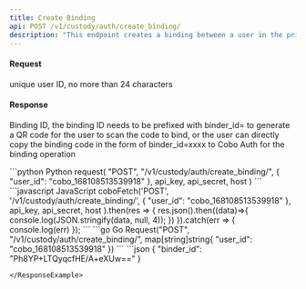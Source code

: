 ```yaml
---
title: Create Binding
api: POST /v1/custody/auth/create_binding/ 
description: "This endpoint creates a binding between a user in the prime broker system and a user in the custody system. It requires a POST request with a 'user_id' field in the request body, and the user must have all necessary permissions. The response is a JSON object with a 'binder_id' field containing the ID of the newly created binding."
---
```


#### Request
<ParamField body="user_id" type="String" required>unique user ID, no more than 24 characters</ParamField>

#### Response
<ResponseField name="binder_id" type="String" >Binding ID, the binding ID needs to be prefixed with binder_id= to generate a QR code for the user to scan the code to bind, or the user can directly copy the binding code in the form of binder_id=xxxx to Cobo Auth for the binding operation</ResponseField>

<RequestExample>
```python Python
request(
    "POST",
    "/v1/custody/auth/create_binding/",
    {
        "user_id": "cobo_168108513539918"
    },
    api_key, api_secret, host
)
```
```javascript JavaScript
coboFetch('POST', '/v1/custody/auth/create_binding/',
        {
            "user_id": "cobo_168108513539918"
        },
        api_key, api_secret, host
    ).then(res => {
        res.json().then((data)=>{
            console.log(JSON.stringify(data, null, 4));
        })
    }).catch(err => {
        console.log(err)
    });
```
```go Go
Request("POST", "/v1/custody/auth/create_binding/", map[string]string{
    "user_id": "cobo_168108513539918"
})
```
</RequestExample>

<ResponseExample>
```json
{
  "binder_id": "Ph8YP+LTQyqcfHE/A+eXUw=="
}

```
</ResponseExample>
